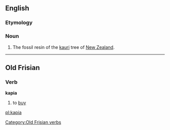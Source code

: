 ==English==

===Etymology===
{{etyl|mi}}

===Noun===
{{en-noun|-}}

# The fossil resin of the [[kauri]] tree of [[New Zealand]].

{{Webster 1913}}

----

==Old Frisian==

===Verb===
'''kapia'''

# to [[buy]]

[[Category:Old Frisian verbs]]

[[pl:kapia]]